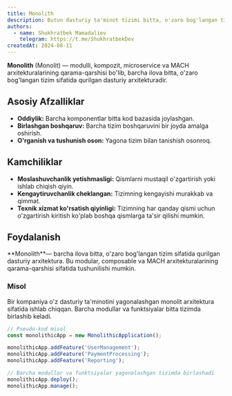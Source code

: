 ```yaml
---
title: Monolith
description: Butun dasturiy ta'minot tizimi bitta, o'zaro bog'langan tizim sifatida qurilgan arxitektura.
authors:
  - name: Shukhratbek Mamadaliev
    telegram: https://t.me/ShukhratbekDev
createdAt: 2024-08-11
---
```


**Monolith** (Monolit) — modulli, kompozit, microservice va MACH arxitekturalarining qarama-qarshisi bo'lib, barcha ilova bitta, o'zaro bog'langan tizim sifatida qurilgan dasturiy arxitekturadir.

## Asosiy Afzalliklar

- **Oddiylik:** Barcha komponentlar bitta kod bazasida joylashgan.
- **Birlashgan boshqaruv:** Barcha tizim boshqaruvini bir joyda amalga oshirish.
- **O'rganish va tushunish oson:** Yagona tizim bilan tanishish osonroq.

## Kamchiliklar

- **Moslashuvchanlik yetishmasligi:** Qismlarni mustaqil o'zgartirish yoki ishlab chiqish qiyin.
- **Kengaytiruvchanlik cheklangan:** Tizimning kengayishi murakkab va qimmat.
- **Texnik xizmat ko'rsatish qiyinligi:** Tizimning har qanday qismi uchun o'zgartirish kiritish ko'plab boshqa qismlarga ta'sir qilishi mumkin.

## Foydalanish

<Callout>
  **Monolith**— barcha ilova bitta, o'zaro bog'langan tizim sifatida qurilgan dasturiy arxitektura. Bu modular,
  composable va MACH arxitekturalarining qarama-qarshisi sifatida tushunilishi mumkin.
</Callout>

### Misol

Bir kompaniya o'z dasturiy ta'minotini yagonalashgan monolit arxitektura sifatida ishlab chiqqan. Barcha modullar va funktsiyalar bitta tizimda birlashib keladi.

```jsx
// Psevdo-kod misol
const monolithicApp = new MonolithicApplication();

monolithicApp.addFeature('UserManagement');
monolithicApp.addFeature('PaymentProcessing');
monolithicApp.addFeature('Reporting');

// Barcha modullar va funktsiyalar yagonalashgan tizimda birlashadi
monolithicApp.deploy();
monolithicApp.manage();
```
